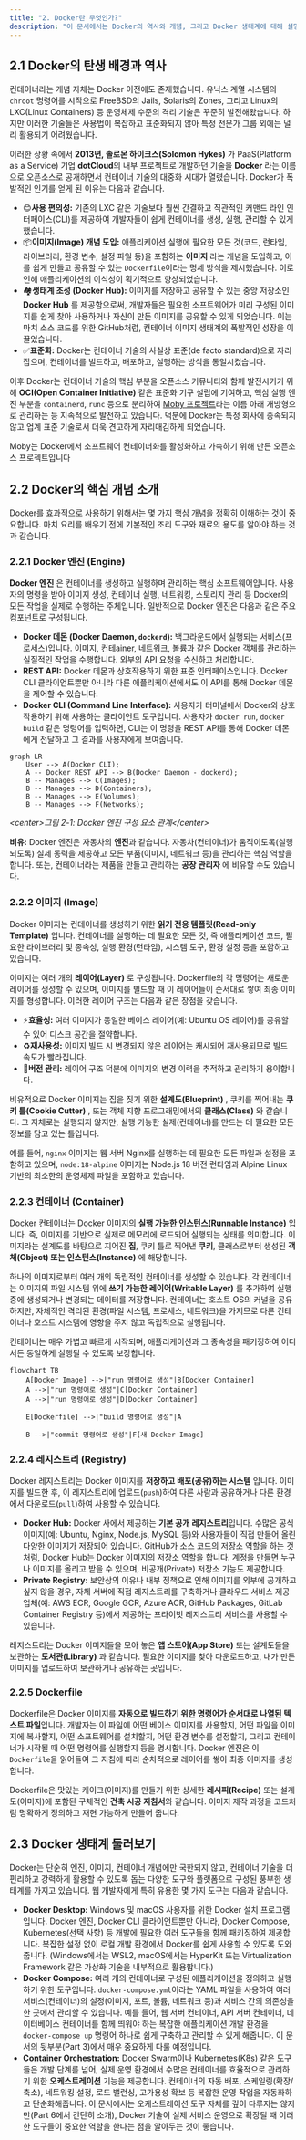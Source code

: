 ```yaml
---
title: "2. Docker란 무엇인가?"
description: "이 문서에서는 Docker의 역사와 개념, 그리고 Docker 생태계에 대해 설명합니다."
---
```



## 2.1 Docker의 탄생 배경과 역사

컨테이너라는 개념 자체는 Docker 이전에도 존재했습니다. 유닉스 계열 시스템의 `chroot` 명령어를 시작으로 FreeBSD의 Jails, Solaris의 Zones, 그리고 Linux의 LXC(Linux Containers) 등 운영체제 수준의 격리 기술은 꾸준히 발전해왔습니다. 하지만 이러한 기술들은 사용법이 복잡하고 표준화되지 않아 특정 전문가 그룹 외에는 널리 활용되기 어려웠습니다.

이러한 상황 속에서 **2013년, 솔로몬 하이크스(Solomon Hykes)** 가 PaaS(Platform as a Service) 기업 **dotCloud**의 내부 프로젝트로 개발하던 기술을 **Docker** 라는 이름으로 오픈소스로 공개하면서 컨테이너 기술의 대중화 시대가 열렸습니다. Docker가 폭발적인 인기를 얻게 된 이유는 다음과 같습니다.

* 😊**사용 편의성:** 기존의 LXC 같은 기술보다 훨씬 간결하고 직관적인 커맨드 라인 인터페이스(CLI)를 제공하여 개발자들이 쉽게 컨테이너를 생성, 실행, 관리할 수 있게 했습니다.
* 📦**이미지(Image) 개념 도입:** 애플리케이션 실행에 필요한 모든 것(코드, 런타임, 라이브러리, 환경 변수, 설정 파일 등)을 포함하는 **이미지** 라는 개념을 도입하고, 이를 쉽게 만들고 공유할 수 있는 `Dockerfile`이라는 명세 방식을 제시했습니다. 이로 인해 애플리케이션의 이식성이 획기적으로 향상되었습니다.
* 🏘️**생태계 조성 (Docker Hub):** 이미지를 저장하고 공유할 수 있는 중앙 저장소인 **Docker Hub** 를 제공함으로써, 개발자들은 필요한 소프트웨어가 미리 구성된 이미지를 쉽게 찾아 사용하거나 자신이 만든 이미지를 공유할 수 있게 되었습니다. 이는 마치 소스 코드를 위한 GitHub처럼, 컨테이너 이미지 생태계의 폭발적인 성장을 이끌었습니다.
* ✅**표준화:** Docker는 컨테이너 기술의 사실상 표준(de facto standard)으로 자리 잡으며, 컨테이너를 빌드하고, 배포하고, 실행하는 방식을 통일시켰습니다.

이후 Docker는 컨테이너 기술의 핵심 부분을 오픈소스 커뮤니티와 함께 발전시키기 위해 **OCI(Open Container Initiative)** 같은 표준화 기구 설립에 기여하고, 핵심 실행 엔진 부분을 `containerd`, `runc` 등으로 분리하여 [Moby 프로젝트](https://mobyproject.org/)라는 이름 아래 개방형으로 관리하는 등 지속적으로 발전하고 있습니다. 덕분에 Docker는 특정 회사에 종속되지 않고 업계 표준 기술로서 더욱 견고하게 자리매김하게 되었습니다.

<Note>Moby는 Docker에서 소프트웨어 컨테이너화를 활성화하고 가속하기 위해 만든 오픈소스 프로젝트입니다</Note>


## 2.2 Docker의 핵심 개념 소개

Docker를 효과적으로 사용하기 위해서는 몇 가지 핵심 개념을 정확히 이해하는 것이 중요합니다. 마치 요리를 배우기 전에 기본적인 조리 도구와 재료의 용도를 알아야 하는 것과 같습니다.


### 2.2.1 Docker 엔진 (Engine)

**Docker 엔진** 은 컨테이너를 생성하고 실행하며 관리하는 핵심 소프트웨어입니다. 사용자의 명령을 받아 이미지 생성, 컨테이너 실행, 네트워킹, 스토리지 관리 등 Docker의 모든 작업을 실제로 수행하는 주체입니다. 일반적으로 Docker 엔진은 다음과 같은 주요 컴포넌트로 구성됩니다.

* **Docker 데몬 (Docker Daemon, `dockerd`):** 백그라운드에서 실행되는 서비스(프로세스)입니다. 이미지, 컨테ainer, 네트워크, 볼륨과 같은 Docker 객체를 관리하는 실질적인 작업을 수행합니다. 외부의 API 요청을 수신하고 처리합니다.
* **REST API:** Docker 데몬과 상호작용하기 위한 표준 인터페이스입니다. Docker CLI 클라이언트뿐만 아니라 다른 애플리케이션에서도 이 API를 통해 Docker 데몬을 제어할 수 있습니다.
* **Docker CLI (Command Line Interface):** 사용자가 터미널에서 Docker와 상호작용하기 위해 사용하는 클라이언트 도구입니다. 사용자가 `docker run`, `docker build` 같은 명령어를 입력하면, CLI는 이 명령을 REST API를 통해 Docker 데몬에게 전달하고 그 결과를 사용자에게 보여줍니다.

```mermaid
graph LR
    User --> A(Docker CLI);
    A -- Docker REST API --> B(Docker Daemon - dockerd);
    B -- Manages --> C(Images);
    B -- Manages --> D(Containers);
    B -- Manages --> E(Volumes);
    B -- Manages --> F(Networks);
```

*\<center\>그림 2-1: Docker 엔진 구성 요소 관계\</center\>*

**비유:** Docker 엔진은 자동차의 **엔진**과 같습니다. 자동차(컨테이너)가 움직이도록(실행되도록) 실제 동력을 제공하고 모든 부품(이미지, 네트워크 등)을 관리하는 핵심 역할을 합니다. 또는, 컨테이너라는 제품을 만들고 관리하는 **공장 관리자** 에 비유할 수도 있습니다.


### 2.2.2 이미지 (Image)

Docker 이미지는 컨테이너를 생성하기 위한 **읽기 전용 템플릿(Read-only Template)** 입니다. 컨테이너를 실행하는 데 필요한 모든 것, 즉 애플리케이션 코드, 필요한 라이브러리 및 종속성, 실행 환경(런타임), 시스템 도구, 환경 설정 등을 포함하고 있습니다.

이미지는 여러 개의 **레이어(Layer)** 로 구성됩니다. Dockerfile의 각 명령어는 새로운 레이어를 생성할 수 있으며, 이미지를 빌드할 때 이 레이어들이 순서대로 쌓여 최종 이미지를 형성합니다. 이러한 레이어 구조는 다음과 같은 장점을 갖습니다.

* ⚡**효율성:** 여러 이미지가 동일한 베이스 레이어(예: Ubuntu OS 레이어)를 공유할 수 있어 디스크 공간을 절약합니다.
* ♻️**재사용성:** 이미지 빌드 시 변경되지 않은 레이어는 캐시되어 재사용되므로 빌드 속도가 빨라집니다.
* 🔢**버전 관리:** 레이어 구조 덕분에 이미지의 변경 이력을 추적하고 관리하기 용이합니다.

<Note>비유적으로 Docker 이미지는 집을 짓기 위한 **설계도(Blueprint)** , 쿠키를 찍어내는 **쿠키 틀(Cookie Cutter)** , 또는 객체 지향 프로그래밍에서의 **클래스(Class)** 와 같습니다. 그 자체로는 실행되지 않지만, 실행 가능한 실제(컨테이너)를 만드는 데 필요한 모든 정보를 담고 있는 틀입니다.</Note>

예를 들어, `nginx` 이미지는 웹 서버 Nginx를 실행하는 데 필요한 모든 파일과 설정을 포함하고 있으며, `node:18-alpine` 이미지는 Node.js 18 버전 런타임과 Alpine Linux 기반의 최소한의 운영체제 파일을 포함하고 있습니다.


### 2.2.3 컨테이너 (Container)

Docker 컨테이너는 Docker 이미지의 **실행 가능한 인스턴스(Runnable Instance)** 입니다. 즉, 이미지를 기반으로 실제로 메모리에 로드되어 실행되는 상태를 의미합니다. 이미지라는 설계도를 바탕으로 지어진 **집**, 쿠키 틀로 찍어낸 **쿠키**, 클래스로부터 생성된 **객체(Object) 또는 인스턴스(Instance)** 에 해당합니다.

하나의 이미지로부터 여러 개의 독립적인 컨테이너를 생성할 수 있습니다. 각 컨테이너는 이미지의 파일 시스템 위에 **쓰기 가능한 레이어(Writable Layer)** 를 추가하여 실행 중에 생성되거나 변경되는 데이터를 저장합니다. 컨테이너는 호스트 OS의 커널을 공유하지만, 자체적인 격리된 환경(파일 시스템, 프로세스, 네트워크)을 가지므로 다른 컨테이너나 호스트 시스템에 영향을 주지 않고 독립적으로 실행됩니다.

컨테이너는 매우 가볍고 빠르게 시작되며, 애플리케이션과 그 종속성을 패키징하여 어디서든 동일하게 실행될 수 있도록 보장합니다.

```mermaid
flowchart TB
    A[Docker Image] -->|"run 명령어로 생성"|B[Docker Container]
    A -->|"run 명령어로 생성"|C[Docker Container]
    A -->|"run 명령어로 생성"|D[Docker Container]
    
    E[Dockerfile] -->|"build 명령어로 생성"|A
    
    B -->|"commit 명령어로 생성"|F[새 Docker Image]
```


### 2.2.4 레지스트리 (Registry)

Docker 레지스트리는 Docker 이미지를 **저장하고 배포(공유)하는 시스템** 입니다. 이미지를 빌드한 후, 이 레지스트리에 업로드(`push`)하여 다른 사람과 공유하거나 다른 환경에서 다운로드(`pull`)하여 사용할 수 있습니다.

* **Docker Hub:** Docker 사에서 제공하는 **기본 공개 레지스트리**입니다. 수많은 공식 이미지(예: Ubuntu, Nginx, Node.js, MySQL 등)와 사용자들이 직접 만들어 올린 다양한 이미지가 저장되어 있습니다. GitHub가 소스 코드의 저장소 역할을 하는 것처럼, Docker Hub는 Docker 이미지의 저장소 역할을 합니다. 계정을 만들면 누구나 이미지를 올리고 받을 수 있으며, 비공개(Private) 저장소 기능도 제공합니다.
* **Private Registry:** 보안상의 이유나 내부 정책으로 인해 이미지를 외부에 공개하고 싶지 않을 경우, 자체 서버에 직접 레지스트리를 구축하거나 클라우드 서비스 제공업체(예: AWS ECR, Google GCR, Azure ACR, GitHub Packages, GitLab Container Registry 등)에서 제공하는 프라이빗 레지스트리 서비스를 사용할 수 있습니다.

<Note>레지스트리는 Docker 이미지들을 모아 놓은 **앱 스토어(App Store)** 또는 설계도들을 보관하는 **도서관(Library)** 과 같습니다. 필요한 이미지를 찾아 다운로드하고, 내가 만든 이미지를 업로드하여 보관하거나 공유하는 곳입니다.</Note>


### 2.2.5 Dockerfile

Dockerfile은 Docker 이미지를 **자동으로 빌드하기 위한 명령어가 순서대로 나열된 텍스트 파일**입니다. 개발자는 이 파일에 어떤 베이스 이미지를 사용할지, 어떤 파일을 이미지에 복사할지, 어떤 소프트웨어를 설치할지, 어떤 환경 변수를 설정할지, 그리고 컨테이너가 시작될 때 어떤 명령어를 실행할지 등을 명시합니다. Docker 엔진은 이 `Dockerfile`을 읽어들여 그 지침에 따라 순차적으로 레이어를 쌓아 최종 이미지를 생성합니다.

<Note>Dockerfile은 맛있는 케이크(이미지)를 만들기 위한 상세한 **레시피(Recipe)** 또는 설계도(이미지)에 포함된 구체적인 **건축 시공 지침서**와 같습니다. 이미지 제작 과정을 코드처럼 명확하게 정의하고 재현 가능하게 만들어 줍니다.</Note>


## 2.3 Docker 생태계 둘러보기

Docker는 단순히 엔진, 이미지, 컨테이너 개념에만 국한되지 않고, 컨테이너 기술을 더 편리하고 강력하게 활용할 수 있도록 돕는 다양한 도구와 플랫폼으로 구성된 풍부한 생태계를 가지고 있습니다. 웹 개발자에게 특히 유용한 몇 가지 도구는 다음과 같습니다.

* **Docker Desktop:** Windows 및 macOS 사용자를 위한 Docker 설치 프로그램입니다. Docker 엔진, Docker CLI 클라이언트뿐만 아니라, Docker Compose, Kubernetes(선택 사항) 등 개발에 필요한 여러 도구들을 함께 패키징하여 제공합니다. 복잡한 설정 없이 로컬 개발 환경에서 Docker를 쉽게 사용할 수 있도록 도와줍니다. (Windows에서는 WSL2, macOS에서는 HyperKit 또는 Virtualization Framework 같은 가상화 기술을 내부적으로 활용합니다.)
* **Docker Compose:** 여러 개의 컨테이너로 구성된 애플리케이션을 정의하고 실행하기 위한 도구입니다. `docker-compose.yml`이라는 YAML 파일을 사용하여 여러 서비스(컨테이너)의 설정(이미지, 포트, 볼륨, 네트워크 등)과 서비스 간의 의존성을 한 곳에서 관리할 수 있습니다. 예를 들어, 웹 서버 컨테이너, API 서버 컨테이너, 데이터베이스 컨테이너를 함께 띄워야 하는 복잡한 애플리케이션 개발 환경을 `docker-compose up` 명령어 하나로 쉽게 구축하고 관리할 수 있게 해줍니다. 이 문서의 뒷부분(Part 3)에서 매우 중요하게 다룰 예정입니다.
* **Container Orchestration:** Docker Swarm이나 Kubernetes(K8s) 같은 도구들은 개발 단계를 넘어, 실제 운영 환경에서 수많은 컨테이너를 효율적으로 관리하기 위한 **오케스트레이션** 기능을 제공합니다. 컨테이너의 자동 배포, 스케일링(확장/축소), 네트워킹 설정, 로드 밸런싱, 고가용성 확보 등 복잡한 운영 작업을 자동화하고 단순화해줍니다. 이 문서에서는 오케스트레이션 도구 자체를 깊이 다루지는 않지만(Part 6에서 간단히 소개), Docker 기술이 실제 서비스 운영으로 확장될 때 이러한 도구들이 중요한 역할을 한다는 점을 알아두는 것이 좋습니다.
